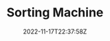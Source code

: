 ---
slug: "sorting-machine"
title: "Sorting Machine"
description: "Sorting Visualizer shows visual representation how classic sorting algorithms such as merge sort, selection sort, bubble sort, insertion sort  works."
techs:
  - "React"
  - "JavaScript"
  - "MUI"
date: "2022-11-17T22:37:58Z"
repoUrl: "https://github.com/PabloPicas0/Sorting-Machine"
homepageUrl: "https://pablopicas0.github.io/Sorting-Machine/"
banner: "./images/banner.jpg"
---